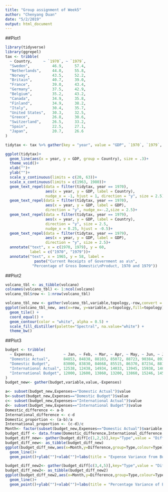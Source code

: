 ```yaml
---
title: "Group assignment of Week5"
author: "Chenyang Duan"
date: "5/2/2019"
output: html_document
---
```

##Plot1

```r
library(tidyverse)
library(ggrepel)
tax <- tribble(
  ~ Country,     ~ `1970`, ~ `1979`,
  "Sweden",          46.9,     57.4,
  "Netherlands",     44.0,     55.8,
  "Norway",          43.5,     52.2,
  "Britain",         40.7,     39.0,
  "France",          39.0,     43.4,
  "Germany",         37.5,     42.9,
  "Belgium",         35.2,     43.2,
  "Canada",          34.9,     35.8,
  "Finland",         34.9,     38.2,
  "Italy",           30.4,     35.7,
  "United States",   30.3,     32.5,
  "Greece",          26.8,     30.6,
  "Switzerland",     26.5,     33.2,
  "Spain",           22.5,     27.1,
  "Japan",           20.7,     26.6
)

tidytax <- tax %>% gather(key = "year", value = "GDP", `1970`, `1979`, convert = T)

ggplot(tidytax)+
  geom_line(aes(x = year, y = GDP, group = Country), size = .3)+
  theme_void()+
  xlab("")+
  ylab("")+
  scale_y_continuous(limits = c(20, 63))+
  scale_x_continuous(limits = c(1963, 1980))+
  geom_text_repel(data = filter(tidytax, year == 1970), 
                  aes(x = year, y = GDP, label = Country),
                  nudge_x = -1, hjust = 1, direction = "y", size = 2.5)+
  geom_text_repel(data = filter(tidytax, year == 1970), 
                  aes(x = year, y = GDP, label = GDP), 
                  direction = "y", nudge_x=-.2,size = 2.5)+
  geom_text_repel(data = filter(tidytax, year == 1979), 
                  aes(x = year, y = GDP, label = Country), 
                  direction = "y", size = 2.5, 
                  nudge_x = 0.25, hjust = -0.5)+
  geom_text_repel(data = filter(tidytax, year == 1979), 
                  aes(x = year, y = GDP, label = GDP),
                  direction = "y", size = 2.5)+
  annotate("text", x = c(1970, 1979), y = 60, 
           label = c("1970", "1979"))+
  annotate("text", x = 1965, y = 58, label = 
             paste("Current Receipts of Government as a\n", 
            "Percentage of Gross Domestic\nProduct, 1970 and 1979"))

```

##Plot2
```r
volcano_tbl <- as_tibble(volcano)
colnames(volcano_tbl) <- 1:ncol(volcano) 
volcano_tbl$row <- 1:nrow(volcano_tbl)

volcano_tbl_new <- gather(volcano_tbl,variable,topology,-row,convert = TRUE)
ggplot(volcano_tbl_new, aes(x=row, y=variable,z=topology,fill=topology))  + 
  geom_tile() + 
  coord_equal() +
  geom_contour(color = "white", alpha = 0.5) + 
  scale_fill_distiller(palette="Spectral", na.value="white") + 
  theme_bw()
```

##Plot3
```r
budget <- tribble(
  ~ Expenses,             ~ Jan, ~ Feb, ~ Mar, ~ Apr, ~ May, ~ Jun, ~ Jul, ~ Aug, ~ Sep, ~ Oct, ~ Nov, ~ Dec,
  "Domestic Actual",      84853, 84838, 88103, 85072, 88723, 90384, 89374, 95273, 94239, 92394, 96934, 105034,
  "Domestic Budget",      83000, 83830, 84668, 85515, 86370, 87234, 88106, 88987, 89877, 90776, 91684, 92600,
  "International Actual", 12538, 12438, 14934, 14033, 13945, 15938, 14086, 15934, 13945, 17338, 19384, 22394,
  "International Budget", 12000, 12600, 13860, 13200, 13860, 15246, 14520, 15246, 16771, 15972, 16771, 18448
)
budget_new<- gather(budget,variable,value,-Expenses)

a<- subset(budget_new,Expenses=="Domestic Actual")$value
b<-subset(budget_new,Expenses=="Domestic Budget")$value
c<- subset(budget_new,Expenses=="International Actual")$value
d<- subset(budget_new,Expenses=="International Budget")$value
Domestic_difference <- a-b
International_difference <- c-d
Domestic_proportion <- (a-b)/a
International_proportion <- (c-d)/c
Month<- factor(subset(budget_new,Expenses=="Domestic Actual")$variable,levels=c("Jan","Feb","Mar","Apr","May","Jun","Jul","Aug","Sep","Oct","Nov","Dec"))
budget_diff <- data.frame(Domestic_difference,International_difference,Domestic_proportion,International_proportion,Month)
budget_diff_new<- gather(budget_diff[c(1,2,5)],key="Type",value = "Difference",Domestic_difference,International_difference,-Month)
budget_diff_new<- as_tibble(budget_diff_new)
ggplot(budget_diff_new,aes(x=Month,y=Difference,group=Type,colour=Type))+
  geom_line()+
  geom_point()+ylab("")+xlab("")+labs(title = "Expense Variance from Budget in U.S. Dollars")

budget_diff_new2<- gather(budget_diff[c(3,4,5)],key="Type",value = "Difference",Domestic_proportion,International_proportion,-Month)
budget_diff_new2<- as_tibble(budget_diff_new2)
ggplot(budget_diff_new2,aes(x=Month,y=Difference,group=Type,colour=Type))+
  geom_line()+
  geom_point()+ylab("")+xlab("")+labs(title = "Percentage Variance of Expenses from Budget")

```
